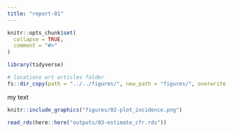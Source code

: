 ```yaml
---
title: "report-01"
---
```


```r
knitr::opts_chunk$set(
  collapse = TRUE,
  comment = "#>"
)
```

```r
library(tidyverse)
```

```r
# locations wrt articles folder
fs::dir_copy(path = "../../figures/", new_path = "figures/", overwrite = TRUE)
```

my text

```r
knitr::include_graphics("figures/02-plot_incidence.png")
```

```r
read_rds(here::here("outputs/03-estimate_cfr.rds"))
```

